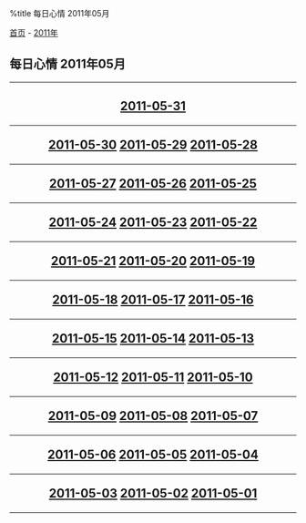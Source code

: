%title 每日心情 2011年05月

[[../../../index|首页]] - [[../index|2011年]]
==每日心情 2011年05月==
----
<center>
<h2>
[[2011-05-31|2011-05-31]]
----
[[2011-05-30|2011-05-30]]
[[2011-05-29|2011-05-29]]
[[2011-05-28|2011-05-28]]
----
[[2011-05-27|2011-05-27]]
[[2011-05-26|2011-05-26]]
[[2011-05-25|2011-05-25]]
----
[[2011-05-24|2011-05-24]]
[[2011-05-23|2011-05-23]]
[[2011-05-22|2011-05-22]]
----
[[2011-05-21|2011-05-21]]
[[2011-05-20|2011-05-20]]
[[2011-05-19|2011-05-19]]
----
[[2011-05-18|2011-05-18]]
[[2011-05-17|2011-05-17]]
[[2011-05-16|2011-05-16]]
----
[[2011-05-15|2011-05-15]]
[[2011-05-14|2011-05-14]]
[[2011-05-13|2011-05-13]]
----
[[2011-05-12|2011-05-12]]
[[2011-05-11|2011-05-11]]
[[2011-05-10|2011-05-10]]
----
[[2011-05-09|2011-05-09]]
[[2011-05-08|2011-05-08]]
[[2011-05-07|2011-05-07]]
----
[[2011-05-06|2011-05-06]]
[[2011-5-05|2011-05-05]]
[[2011-05-04|2011-05-04]]
----
[[2011-05-03|2011-05-03]]
[[2011-05-02|2011-05-02]]
[[2011-05-01|2011-05-01]]
</h2>
</center>
----
